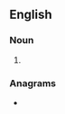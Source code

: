 ==English==

===Noun===
{{head|en|noun plural form}}

# {{plural of|opposer|lang=en}}

===Anagrams===
* {{l|en|proposes}}